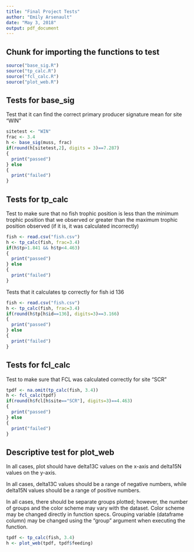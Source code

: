 ```yaml
---
title: "Final Project Tests"
author: "Emily Arsenault"
date: "May 3, 2018"
output: pdf_document
---
```


## Chunk for importing the functions to test

```r
source("base_sig.R")
source("tp_calc.R")
source("fcl_calc.R")
source("plot_web.R")
```

## Tests for base_sig

Test that it can find the correct primary producer signature mean for site "WIN"

```r
sitetest <- "WIN"
frac <- 3.4
h <- base_sig(muss, frac)
if(round(h[sitetest,2], digits = 3)==7.287)
{
  print("passed")
} else
{
  print("failed")
}
```

## Tests for tp_calc

Test to make sure that no fish trophic position is less than the minimum trophic position that we observed or greater than the maximum trophic position observed (if it is, it was calculated incorrectly)

```r
fish <- read.csv("fish.csv")
h <- tp_calc(fish, frac=3.4)
if(h$tp>1.841 && h$tp<4.463)
{
  print("passed")
} else
{
  print("failed")
}
```

Tests that it calculates tp correctly for fish id 136

```r
fish <- read.csv("fish.csv")
h <- tp_calc(fish, frac=3.4)
if(round(h$tp[h$id==136], digits=3)==3.166)
{
  print("passed")
} else
{
  print("failed")
}
```
  
## Tests for fcl_calc

Test to make sure that FCL was calculated correctly for site "SCR"

```r
tpdf <- na.omit(tp_calc(fish, 3.4))
h <- fcl_calc(tpdf)
if(round(h$fcl[h$site=="SCR"], digits=3)==4.463)
{
  print("passed")
} else
{
  print("failed")
}
```

## Descriptive test for plot_web  

In all cases, plot should have delta13C values on the x-axis and delta15N values on the y-axis. 

In all cases, delta13C values should be a range of negative numbers, while delta15N values should be a range of positive numbers. 

In all cases, there should be separate groups plotted; however, the number of groups and the color scheme may vary with the dataset. Color scheme may be changed directly in function specs. Grouping variable (dataframe column) may be changed using the "group" argument when executing the function.

```r
tpdf <- tp_calc(fish, 3.4)
h <- plot_web(tpdf, tpdf$feeding)
```
